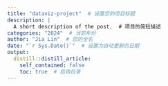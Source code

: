 ```yaml
---
title: "dataviz-project"  # 设置您的项目标题
description: |
  A short description of the post.  # 项目的简短描述
categories: "2024"  # 当前年份
author: "Jia Lin"  # 您的全名
date: "`r Sys.Date()`"  # 设置为自动更新的日期
output:
  distill::distill_article:
    self_contained: false
    toc: true  # 启用目录
---
```







